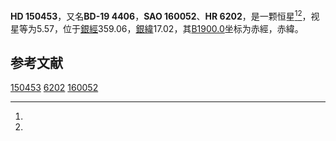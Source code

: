 {{Starbox begin
| name = HD 150453
}}
{{Starbox observe
| epoch = [[J2000.0|J2000.0]]
| constell = {{星座名待查}}<ref name=SIMBAD>{{cite web
 | url=http://simbad.u-strasbg.fr/simbad/sim-id?Ident=HR+6202
 | title=Pulsating variable Star
 | publisher=Centre de Données astronomiques de Strasbourg
 | work=SIMBAD
 | accessdate=2012-07-13
 | archive-date=2016-03-17
 | archive-url=https://web.archive.org/web/20160317103825/http://simbad.u-strasbg.fr/simbad/sim-id?Ident=HR+6202
 | dead-url=no
 }}</ref><ref name=DATA>{{cite web
 | url=http://vizier.u-strasbg.fr/viz-bin/VizieR-5?-out.add=.&-source=5050&-corr=PK=HR&-out.max=9999&HR=6202
 | title=VizieR Detailed Page
 | accessdate=2012-07-13
 | archive-date=2016-03-05
 | archive-url=https://web.archive.org/web/20160305204452/http://vizier.u-strasbg.fr/viz-bin/VizieR-5?-out.add=.&-source=5050&-corr=PK=HR&-out.max=9999&HR=6202
 | dead-url=no
 }}</ref>
| 星官 = 
| ra = {{RA|16|41|53.7}}<ref name=SIMBAD /><ref name=DATA />
| dec = {{DEC|-19|55|28}}<ref name=SIMBAD /><ref name=DATA />
| appmag_v = 5.57<ref name=SIMBAD /><ref name=DATA />
}}
{{Starbox character
| class = F4IV-III<ref name=SIMBAD /><ref name=DATA />
| b-v = 0.43<ref name=SIMBAD /><ref name=DATA />
| u-b = <ref name=SIMBAD /><ref name=DATA />
| r-i = <ref name=SIMBAD /><ref name=DATA />
| variable = 
}}
{{Starbox astrometry
| radial_v = 
| prop_mo_ra = 5
| parallax = 
| p_error = 
}}
{{Starbox catalog
| names =BD-19 4406，[[SAO星表|SAO]] 160052，[[HD星表|HD]] 150453，[[HR星表|HR]] 6202}}
{{Starbox reference |Simbad=HR+6202}}
{{Starbox end}}

'''HD 150453'''，又名'''BD-19 4406'''，'''SAO 160052'''、'''HR 6202'''，是一颗恒星<ref name=SIMBAD /><ref name=DATA />，视星等为5.57，位于[[銀道座標系|銀經]]359.06，[[銀道座標系|銀緯]]17.02，其[[B1900.0|B1900.0]]坐标为赤經{{RA|16|36|0.9}}，赤緯{{DEC|-19|17.02|58}}。

== 参考文献 ==
{{reflist}}

{{star-stub}}

[[Category:HD和HDE天體|150453]]
[[Category:HR天體|6202]]
[[Category:SAO天體|160052]]